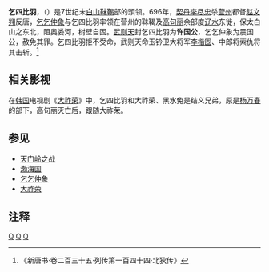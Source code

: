 {{Infobox East Asian 
|title=Geolsa Biu
|hangul=걸사비우
|hanja=乞四比羽
|rr=Geolsa Biu
|mr=Kŏlsa Piu 
|tradchi=乞四比羽  
|simpchi= 
|pinyin=Qǐsì Bǐyǔ  
|wg=
}}
'''乞四比羽'''，（{{bd||？|698年|catIdx=Q}}）是7世纪末[[白山靺鞨|白山靺鞨]]部的頭领。696年，[[契丹|契丹]][[李尽忠|李尽忠]]杀[[营州|营州]]都督[[赵文翙|赵文翙]]反唐，[[乞乞仲象|乞乞仲象]]与乞四比羽率领在营州的靺鞨及[[高句丽|高句丽]]余部度[[辽水|辽水]]东徙，保太白山之东北，阻奥娄河，树壁自固。[[武则天|武则天]]封乞四比羽为'''许国公'''，乞乞仲象为震国公，赦免其罪。乞四比羽拒不受命，武则天命玉钤卫大将军[[李楷固|李楷固]]、中郎将索仇将其击斩。<ref>《新唐书·卷二百三十五·列传第一百四十四·北狄传》</ref>

== 相关影视 ==
在[[韩国|韩国]]电视剧《[[大祚荣_(电视剧)|大祚荣]]》中，乞四比羽和大祚荣、黑水兔是结义兄弟，原是[[杨万春|杨万春]]的部下，高句丽灭亡后，跟随大祚荣。
==参见==
*[[天门岭之战|天门岭之战]]
*[[渤海国|渤海国]]
*[[乞乞仲象|乞乞仲象]]
*[[大祚荣|大祚荣]]

==注释==

<div class="references-small">
<references />
</div>


[[Category:靺鞨人|Q]]
[[Category:唐朝军事人物|Q]]
[[Category:渤海國人|Q]]